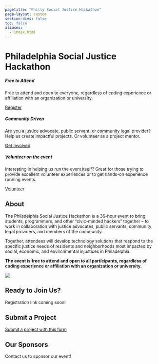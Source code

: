 ```yaml
---
pagetitle: "Philly Social Justice Hackathon"
page-layout: custom
section-divs: false
toc: false
aliases:
  - index.html
---
```


::: {.hero-banner .text-center}

<h1 class="text-center hero-title">
Philadelphia Social Justice Hackathon
</h1>

:::

:::::: {.content-block .hero-banner-cta}

::: {.list .grid}

:::: {.card .border-2 .rounded-3 .g-col-12 .g-col-md-12 .g-col-lg-4 .mb-2}
::::: {.card-body}

::: {.card-title .text-center}
##### Free to Attend
:::

Free to attend and open to everyone, regardless of coding experience or affiliation with an organization or university.

::: {.d-flex .justify-content-center }

[Register](#register){.btn .btn-action .btn-primary .btn-action-primary .justify-content-center }

:::

:::::
::::

:::: {.card .border-2 .rounded-3 .g-col-12 .g-col-md-12 .g-col-lg-4 .mb-2}
::::: {.card-body}

::: {.card-title .text-center}
##### Community Driven
:::

Are you a justice advocate, public servant, or community legal provider?
Help us create impactful projects. Or volunteer as a project mentor.

::: {.d-flex .justify-content-center }

[Get Involved](#sponsors){.btn .btn-action .btn-primary .btn-action-primary }

:::

:::::
::::


:::: {.card .border-2 .rounded-3 .g-col-12 .g-col-md-12 .g-col-lg-4 .mb-2}
::::: {.card-body}

::: {.card-title .text-center}
##### Volunteer on the event
:::

Interesting in helping us run the event itself? Great for those trying to provide excellent volunteer experiences or to get hands-on experience running events.

::: {.d-flex .justify-content-center }


[Volunteer](https://forms.gle/2Nc41iEoTqveGCQU7){.btn .btn-action .btn-primary .btn-action-primary }

:::

:::::

::::

:::

::::::

<!-- /HERO BANNER -->

:::::: {.content-block}

## About

::: {.grid}

::: {.g-col-lg-8 .g-col-12}

The Philadelphia Social Justice Hackathon is a 36-hour event to bring students, programmers, and other “civic-minded hackers” together – to work in collaboration with justice advocates, public servants, community legal providers, and members of the community.

Together, attendees will develop technology solutions that respond to the specific justice needs of residents and neighborhoods most impacted by social, economic, and environmental injustices in Philadelphia.

**The event is free to attend and open to all participants, regardless of coding experience or affiliation with an organization or university.**

:::

:::{.g-col-lg-4 .g-col-8 .g-start-3}
![](assets/about-page_hero-bg-img-1.jpeg)
:::

:::

## Ready to Join Us? {#register}

Registration link coming soon!

## Submit a Project

[Submit a project with this form](http://tinyurl.com/sjhphlchallenge)

## Our Sponsors {#sponsors}

Contact us to sponsor our event!

::::::